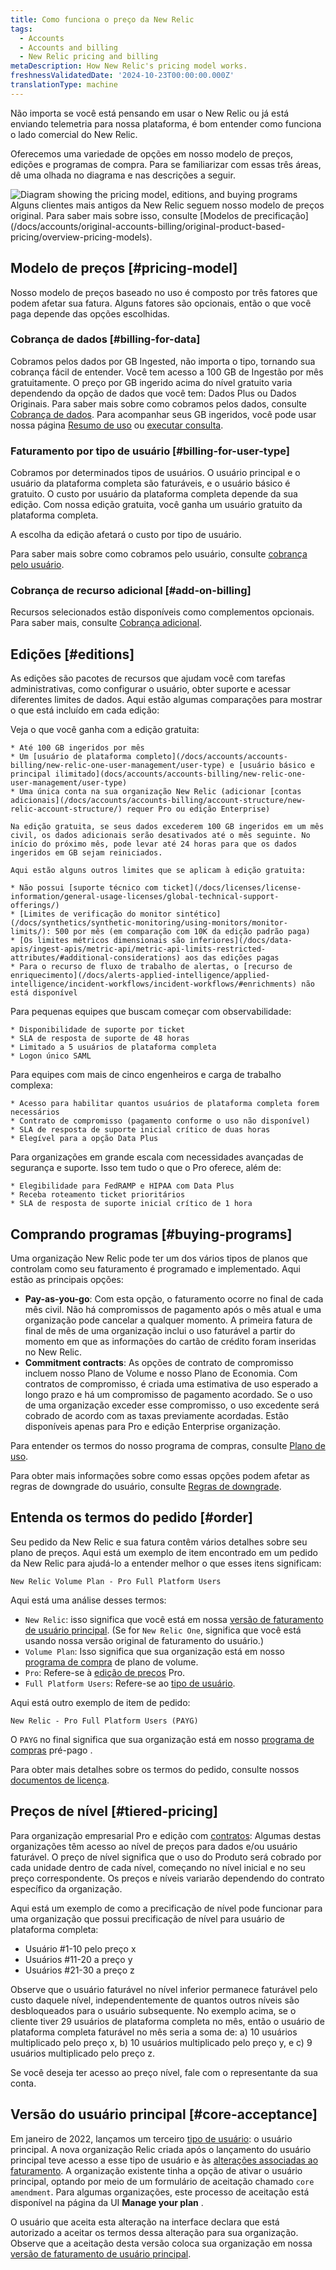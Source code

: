```yaml
---
title: Como funciona o preço da New Relic
tags:
  - Accounts
  - Accounts and billing
  - New Relic pricing and billing
metaDescription: How New Relic's pricing model works.
freshnessValidatedDate: '2024-10-23T00:00:00.000Z'
translationType: machine
---
```


Não importa se você está pensando em usar o New Relic ou já está enviando telemetria para nossa plataforma, é bom entender como funciona o lado comercial do New Relic.

Oferecemos uma variedade de opções em nosso modelo de preços, edições e programas de compra. Para se familiarizar com essas três áreas, dê uma olhada no diagrama e nas descrições a seguir.

<img title="Diagram showing the pricing model, editions, and buying programs" alt="Diagram showing the pricing model, editions, and buying programs" src="/images/accounts_diagram_pricing-diagram.webp" />

<Callout variant="tip">
  Alguns clientes mais antigos da New Relic seguem nosso modelo de preços original. Para saber mais sobre isso, consulte [Modelos de precificação](/docs/accounts/original-accounts-billing/original-product-based-pricing/overview-pricing-models).
</Callout>

## Modelo de preços [#pricing-model]

Nosso modelo de preços baseado no uso é composto por três fatores que podem afetar sua fatura. Alguns fatores são opcionais, então o que você paga depende das opções escolhidas.

### Cobrança de dados [#billing-for-data]

Cobramos pelos dados por GB Ingested, não importa o tipo, tornando sua cobrança fácil de entender. Você tem acesso a 100 GB de Ingestão por mês gratuitamente. O preço por GB ingerido acima do nível gratuito varia dependendo da opção de dados que você tem: Dados Plus ou Dados Originais. Para saber mais sobre como cobramos pelos dados, consulte [Cobrança de dados](/docs/accounts/accounts-billing/new-relic-one-pricing-billing/data-ingest-billing). Para acompanhar seus GB ingeridos, você pode usar nossa página [Resumo de uso](/docs/accounts/accounts-billing/new-relic-one-pricing-billing/usage-ui) ou [executar consulta](/docs/accounts/accounts-billing/new-relic-one-pricing-billing/usage-queries-alerts).

### Faturamento por tipo de usuário [#billing-for-user-type]

Cobramos por determinados tipos de usuários. O usuário principal e o usuário da plataforma completa são faturáveis, e o usuário básico é gratuito. O custo por usuário da plataforma completa depende da sua edição. Com nossa edição gratuita, você ganha um usuário gratuito da plataforma completa.

<Callout variant="tip">
  A escolha da edição afetará o custo por tipo de usuário.
</Callout>

Para saber mais sobre como cobramos pelo usuário, consulte [cobrança pelo usuário](/docs/accounts/accounts-billing/new-relic-one-pricing-billing/user-count-billing).

### Cobrança de recurso adicional [#add-on-billing]

Recursos selecionados estão disponíveis como complementos opcionais. Para saber mais, consulte [Cobrança adicional](/docs/accounts/accounts-billing/new-relic-one-pricing-billing/add-on-billing).

## Edições [#editions]

As edições são pacotes de recursos que ajudam você com tarefas administrativas, como configurar o usuário, obter suporte e acessar diferentes limites de dados. Aqui estão algumas comparações para mostrar o que está incluído em cada edição:

<CollapserGroup>
  <Collapser id="free-edition" title="Livre">
    Veja o que você ganha com a edição gratuita:

    * Até 100 GB ingeridos por mês
    * Um [usuário de plataforma completo](/docs/accounts/accounts-billing/new-relic-one-user-management/user-type) e [usuário básico e principal ilimitado](docs/accounts/accounts-billing/new-relic-one-user-management/user-type)
    * Uma única conta na sua organização New Relic (adicionar [contas adicionais](/docs/accounts/accounts-billing/account-structure/new-relic-account-structure/) requer Pro ou edição Enterprise)

    Na edição gratuita, se seus dados excederem 100 GB ingeridos em um mês civil, os dados adicionais serão desativados até o mês seguinte. No início do próximo mês, pode levar até 24 horas para que os dados ingeridos em GB sejam reiniciados.

    Aqui estão alguns outros limites que se aplicam à edição gratuita:

    * Não possui [suporte técnico com ticket](/docs/licenses/license-information/general-usage-licenses/global-technical-support-offerings/)
    * [Limites de verificação do monitor sintético](/docs/synthetics/synthetic-monitoring/using-monitors/monitor-limits/): 500 por mês (em comparação com 10K da edição padrão paga)
    * [Os limites métricos dimensionais são inferiores](/docs/data-apis/ingest-apis/metric-api/metric-api-limits-restricted-attributes/#additional-considerations) aos das edições pagas
    * Para o recurso de fluxo de trabalho de alertas, o [recurso de enriquecimento](/docs/alerts-applied-intelligence/applied-intelligence/incident-workflows/incident-workflows/#enrichments) não está disponível
  </Collapser>

  <Collapser id="standard-edition" title="Padrão">
    Para pequenas equipes que buscam começar com observabilidade:

    * Disponibilidade de suporte por ticket
    * SLA de resposta de suporte de 48 horas
    * Limitado a 5 usuários de plataforma completa
    * Logon único SAML
  </Collapser>

  <Collapser id="pro-edition" title="Pró">
    Para equipes com mais de cinco engenheiros e carga de trabalho complexa:

    * Acesso para habilitar quantos usuários de plataforma completa forem necessários
    * Contrato de compromisso (pagamento conforme o uso não disponível)
    * SLA de resposta de suporte inicial crítico de duas horas
    * Elegível para a opção Data Plus
  </Collapser>

  <Collapser id="enterprise-edition" title="Empreendimento">
    Para organizações em grande escala com necessidades avançadas de segurança e suporte. Isso tem tudo o que o Pro oferece, além de:

    * Elegibilidade para FedRAMP e HIPAA com Data Plus
    * Receba roteamento ticket prioritários
    * SLA de resposta de suporte inicial crítico de 1 hora
  </Collapser>
</CollapserGroup>

## Comprando programas [#buying-programs]

Uma organização New Relic pode ter um dos vários tipos de planos que controlam como seu faturamento é programado e implementado. Aqui estão as principais opções:

* <DNT>**Pay-as-you-go**</DNT>: Com esta opção, o faturamento ocorre no final de cada mês civil. Não há compromissos de pagamento após o mês atual e uma organização pode cancelar a qualquer momento. A primeira fatura de final de mês de uma organização inclui o uso faturável a partir do momento em que as informações do cartão de crédito foram inseridas no New Relic.
* <DNT>**Commitment contracts**</DNT>: As opções de contrato de compromisso incluem nosso Plano de Volume e nosso Plano de Economia. Com contratos de compromisso, é criada uma estimativa de uso esperado a longo prazo e há um compromisso de pagamento acordado. Se o uso de uma organização exceder esse compromisso, o uso excedente será cobrado de acordo com as taxas previamente acordadas. Estão disponíveis apenas para Pro e edição Enterprise organização.

Para entender os termos do nosso programa de compras, consulte [Plano de uso](/docs/licenses/license-information/usage-plans/new-relic-usage-plan).

Para obter mais informações sobre como essas opções podem afetar as regras de downgrade do usuário, consulte [Regras de downgrade](/docs/accounts/accounts-billing/new-relic-one-pricing-billing/user-count-billing#user-downgrade-rules).

## Entenda os termos do pedido [#order]

Seu pedido da New Relic e sua fatura contêm vários detalhes sobre seu plano de preços. Aqui está um exemplo de item encontrado em um pedido da New Relic para ajudá-lo a entender melhor o que esses itens significam:

```
New Relic Volume Plan - Pro Full Platform Users
```

Aqui está uma análise desses termos:

* `New Relic`: isso significa que você está em nossa [versão de faturamento de usuário principal](/docs/accounts/accounts-billing/new-relic-one-pricing-billing/user-count-billing/#pricing-versions). (Se for `New Relic One`, significa que você está usando nossa versão original de faturamento do usuário.)
* `Volume Plan`: Isso significa que sua organização está em nosso [programa de compra](#buying-programs) de plano de volume.
* `Pro`: Refere-se à [edição de preços](#editions) Pro.
* `Full Platform Users`: Refere-se ao [tipo de usuário](/docs/accounts/accounts-billing/new-relic-one-user-management/user-type).

Aqui está outro exemplo de item de pedido:

```
New Relic - Pro Full Platform Users (PAYG)
```

O `PAYG` no final significa que sua organização está em nosso [programa de compras](#usage-plans) pré-pago .

Para obter mais detalhes sobre os termos do pedido, consulte nossos [documentos de licença](/docs/licenses/license-information/usage-plans/new-relic-one-usage-plan-descriptions).

## Preços de nível [#tiered-pricing]

Para organização empresarial Pro e edição com [contratos](#buying-programs): Algumas destas organizações têm acesso ao nível de preços para dados e/ou usuário faturável. O preço de nível significa que o uso do Produto será cobrado por cada unidade dentro de cada nível, começando no nível inicial e no seu preço correspondente. Os preços e níveis variarão dependendo do contrato específico da organização.

Aqui está um exemplo de como a precificação de nível pode funcionar para uma organização que possui precificação de nível para usuário de plataforma completa:

* Usuário #1-10 pelo preço x
* Usuários #11-20 a preço y
* Usuários #21-30 a preço z

Observe que o usuário faturável no nível inferior permanece faturável pelo custo daquele nível, independentemente de quantos outros níveis são desbloqueados para o usuário subsequente. No exemplo acima, se o cliente tiver 29 usuários de plataforma completa no mês, então o usuário de plataforma completa faturável no mês seria a soma de: a) 10 usuários multiplicado pelo preço x, b) 10 usuários multiplicado pelo preço y, e c) 9 usuários multiplicado pelo preço z.

Se você deseja ter acesso ao preço nível, fale com o representante da sua conta.

## Versão do usuário principal [#core-acceptance]

Em janeiro de 2022, lançamos um terceiro [tipo de usuário](/docs/accounts/accounts-billing/new-relic-one-user-management/user-type): o usuário principal. A nova organização Relic criada após o lançamento do usuário principal teve acesso a esse tipo de usuário e às [alterações associadas ao faturamento](/docs/accounts/accounts-billing/new-relic-one-pricing-billing/user-count-billing/#pricing-versions). A organização existente tinha a opção de ativar o usuário principal, optando por meio de um formulário de aceitação chamado `core amendment`. Para algumas organizações, este processo de aceitação está disponível na página da UI <DNT>**Manage your plan**</DNT> .

O usuário que aceita esta alteração na interface declara que está autorizado a aceitar os termos dessa alteração para sua organização. Observe que a aceitação desta versão coloca sua organização em nossa [versão de faturamento de usuário principal](/docs/accounts/accounts-billing/new-relic-one-pricing-billing/user-count-billing/#pricing-versions).